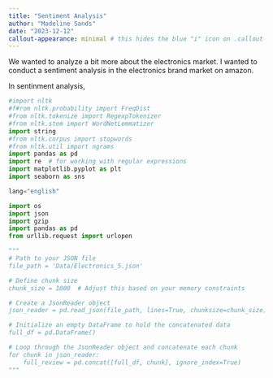 ```yaml
---
title: "Sentiment Analysis"
author: "Madeline Sands"
date: "2023-12-12"
callout-appearance: minimal # this hides the blue "i" icon on .callout-notes
---
```


We wanted to analyze a bit more about the electronics market. I wanted to conduct a sentiment analysis in the electronics brand market on amazon. 


In sentinment analysis, 

```python
#import nltk
#f#rom nltk.probability import FreqDist
#from nltk.tokenize import RegexpTokenizer
#from nltk.stem import WordNetLemmatizer
import string
#from nltk.corpus import stopwords
#from nltk.util import ngrams
import pandas as pd
import re  # for working with regular expressions
import matplotlib.pyplot as plt
import seaborn as sns

lang="english"

import os
import json
import gzip
import pandas as pd
from urllib.request import urlopen

```



```python
"""
# Path to your JSON file
file_path = 'Data/Electronics_5.json'

# Define chunk size
chunk_size = 1000  # Adjust this based on your memory constraints

# Create a JsonReader object
json_reader = pd.read_json(file_path, lines=True, chunksize=chunk_size)

# Initialize an empty DataFrame to hold the concatenated data
full_df = pd.DataFrame()

# Loop through the JsonReader object and concatenate each chunk
for chunk in json_reader:
    full_review = pd.concat([full_df, chunk], ignore_index=True)
"""

```